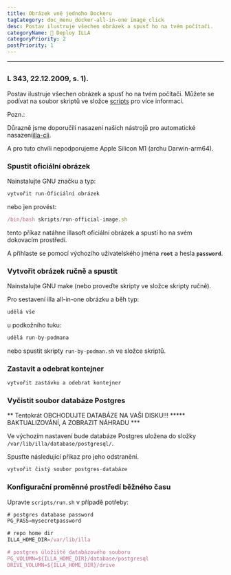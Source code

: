 ```yaml
---
title: Obrázek vně jednoho Dockeru
tagCategory: doc_menu_docker-all-in-one image_click
desc: Postav ilustruje všechen obrázek a spusť ho na tvém počítači.
categoryName: 👷 Deploy ILLA
categoryPriority: 2
postPriority: 1
---
```


* * *

## <Heading hidden>Docker vně jednoho obrázku</Heading>

### L 343, 22.12.2009, s. 1).

Postav ilustruje všechen obrázek a spusť ho na tvém počítači. Můžete se podívat na soubor skriptů ve složce [scripts](https://github.com/illacloud/deploy-illa-manually/blob/main/docker/scripts) pro více informací.

Pozn.:

Důrazně jsme doporučili nasazení našich nástrojů pro automatické nasazení[illa-cli](https://github.com/illacloud/illa).

A pro tuto chvíli nepodporujeme Apple Silicon M1 (archu Darwin-arm64).

### Spustit oficiální obrázek

Nainstalujte GNU značku a typ:

```jsx
vytvořit run-Oficiální obrázek
```

nebo jen provést:

```jsx
/bin/bash skripts/run-official-image.sh
```

tento příkaz natáhne illasoft oficiální obrázek a spustí ho na svém dokovacím prostředí.

A přihlaste se pomocí výchozího uživatelského jména **`root`** a hesla **`password`**.

### Vytvořit obrázek ručně a spustit

Nainstalujte GNU make (nebo proveďte skripty ve složce skripty ručně).

Pro sestavení illa all-in-one obrázku a běh typ:

```jsx
udělá vše
```

u podkožního tuku:

```jsx
udělá run-by-podmana
```

nebo spustit skripty `run-by-podman.sh` ve složce skriptů.

### Zastavit a odebrat kontejner

```jsx
vytvořit zastávku a odebrat kontejner
```

### Vyčistit soubor databáze Postgres

** Tentokrát OBCHODUJTE DATABÁZE NA VAŠI DISKU!!! \*\*\*** BAKTUALIZOVÁNÍ, A ZOBRAZIT NÁHRADU \*\*\*

Ve výchozím nastavení bude databáze Postgres uložena do složky `/var/lib/illa/database/postgresql/`.

Spusťte následující příkaz pro jeho odstranění.

```jsx
vytvořit čistý soubor postgres-databáze
```

### Konfigurační proměnné prostředí běžného času

Upravte `scripts/run.sh` v případě potřeby:

```jsx
# postgres database password
PG_PASS=mysecretpassword

# repo home dir
ILLA_HOME_DIR=/var/lib/illa

# postgres úložiště databázového souboru
PG_VOLUMN=${ILLA_HOME_DIR}/database/postgresql
DRIVE_VOLUMN=${ILLA_HOME_DIR}/drive
```
